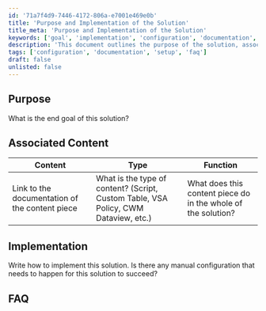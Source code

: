 ```yaml
---
id: '71a7f4d9-7446-4172-806a-e7001e469e0b'
title: 'Purpose and Implementation of the Solution'
title_meta: 'Purpose and Implementation of the Solution'
keywords: ['goal', 'implementation', 'configuration', 'documentation', 'faq']
description: 'This document outlines the purpose of the solution, associated content, implementation steps, and frequently asked questions to guide users through the setup and understanding of the solution.'
tags: ['configuration', 'documentation', 'setup', 'faq']
draft: false
unlisted: false
---
```

## Purpose

What is the end goal of this solution?

## Associated Content

| Content                                             | Type                                                      | Function                                               |
|-----------------------------------------------------|-----------------------------------------------------------|--------------------------------------------------------|
| Link to the documentation of the content piece      | What is the type of content? (Script, Custom Table, VSA Policy, CWM Dataview, etc.) | What does this content piece do in the whole of the solution? |

## Implementation

Write how to implement this solution. Is there any manual configuration that needs to happen for this solution to succeed?

## FAQ













